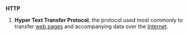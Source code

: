 ==={{Initialism}}===
'''HTTP''' 
# '''Hyper Text Transfer Protocol''', the protocol used most commonly to transfer [[web pages]] and accompanying data over the [[Internet]].